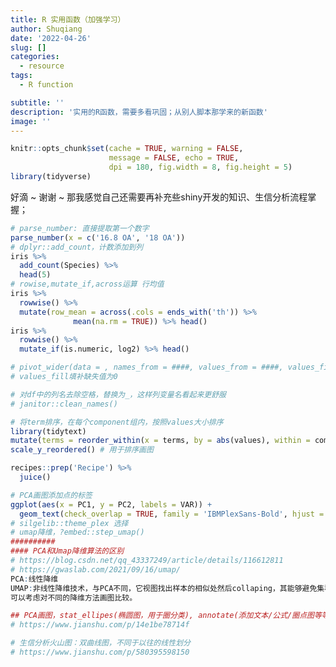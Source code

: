 ```yaml
---
title: R 实用函数（加强学习）
author: Shuqiang
date: '2022-04-26'
slug: []
categories:
  - resource
tags:
  - R function

subtitle: ''
description: '实用的R函数，需要多看巩固；从别人脚本那学来的新函数'
image: ''
---
```

```r
knitr::opts_chunk$set(cache = TRUE, warning = FALSE,
                      message = FALSE, echo = TRUE, 
                      dpi = 180, fig.width = 8, fig.height = 5)
library(tidyverse)
```

好滴 ~ 谢谢 ~ 那我感觉自己还需要再补充些shiny开发的知识、生信分析流程掌握；


```r
# parse_number: 直接提取第一个数字
parse_number(x = c('16.8 OA', '18 OA'))
# dplyr::add_count，计数添加到列
iris %>%
  add_count(Species) %>%
  head(5)
# rowise,mutate_if,across运算 行均值
iris %>%
  rowwise() %>%
  mutate(row_mean = across(.cols = ends_with('th')) %>%
              mean(na.rm = TRUE)) %>% head()
iris %>%
  rowwise() %>%
  mutate_if(is.numeric, log2) %>% head() 

# pivot_wider(data = , names_from = ####, values_from = ####, values_fill = 0)
# values_fill填补缺失值为0

# 对df中的列名去除空格，替换为_，这样列变量名看起来更舒服
# janitor::clean_names()

```


```r
# 将term排序，在每个component组内，按照values大小排序
library(tidytext)
mutate(terms = reorder_within(x = terms, by = abs(values), within = component))
scale_y_reordered() # 用于排序画图

recipes::prep('Recipe') %>%
  juice()

# PCA画图添加点的标签
ggplot(aes(x = PC1, y = PC2, labels = VAR)) +
  geom_text(check_overlap = TRUE, family = 'IBMPlexSans-Bold', hjust = 'inward')
# silgelib::theme_plex 选择
# umap降维，?embed::step_umap()
##########
#### PCA和Umap降维算法的区别
# https://blog.csdn.net/qq_43337249/article/details/116612811
# https://gwaslab.com/2021/09/16/umap/
PCA:线性降维
UMAP:非线性降维技术，与PCA不同，它视图找出样本的相似处然后collaping，其能够避免集群表示的过度拥挤，在重叠区域上能表示出不同的集群而被广泛运用
可以考虑对不同的降维方法画图比较。

## PCA画图，stat_ellipes(椭圆图，用于圈分类), annotate(添加文本/公式/圈点图等等)
# https://www.jianshu.com/p/14e1be78714f
```


```r
# 生信分析火山图：双曲线图，不同于以往的线性划分
# https://www.jianshu.com/p/580395598150
```


